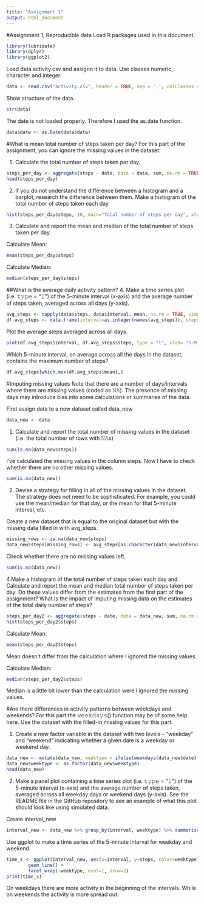 ```yaml
---
title: "Assignment 1"
output: html_document
---
```


#Assignment 1, Reproducible data
Load R packages used in this document. 
```r
library(lubridate)
library(dplyr)
library(ggplot2)
```

Load data activity.csv and assignn it to data. Use classes numeric, character and integer.
```r
data <- read.csv("activity.csv", header = TRUE, sep = ',', colClasses = c("numeric", "character", "integer"))
```

Show structure of the data.
```r
str(data)
```

The date is not loaded properly. Therefore I used the as.date function.
```r
data$date <- as.Date(data$date)
```

#What is mean total number of steps taken per day?
For this part of the assignment, you can ignore the missing values in the dataset.

1. Calculate the total number of steps taken per day.
```r
steps_per_day <- aggregate(steps ~ date, data = data, sum, na.rm = TRUE)
head(steps_per_day)
```

2. If you do not understand the difference between a histogram and a barplot, research the difference between them. Make a histogram of the total number of steps taken each day
```r
hist(steps_per_day$steps, 10, main="Total number of steps per day", xlab="Steps")
```

3. Calculate and report the mean and median of the total number of steps taken per day.

Calculate Mean:
```r
mean(steps_per_day$steps)
```

Calculate Median:
```r
median(steps_per_day$steps)
```

##What is the average daily activity pattern?
4. Make a time series plot (i.e. 𝚝𝚢𝚙𝚎 = "𝚕") of the 5-minute interval (x-axis) and the average number of steps taken, averaged across all days (y-axis).
```r
avg_steps <- tapply(data$steps, data$interval, mean, na.rm = TRUE, simplify = T)
df.avg_steps <- data.frame(interval=as.integer(names(avg_steps)), steps=avg_steps)
```

Plot the average steps averaged across all days.
```r
plot(df.avg_steps$interval, df.avg_steps$steps, type = "l", xlab= "5-Minute=Interval", main="Daily", ylab= "Average number of steps")
```

Which 5-minute interval, on average across all the days in the dataset, contains the maximum number of steps?
```r
df.avg_steps[which.max(df.avg_steps$mean),]
```

#Imputing missing values
Note that there are a number of days/intervals where there are missing values (coded as 𝙽𝙰). The presence of missing days may introduce bias into some calculations or summaries of the data.

First assign data to a new dataset called data_new
```r
data_new <- data
```

1. Calculate and report the total number of missing values in the dataset (i.e. the total number of rows with 𝙽𝙰s)
```r
sum(is.na(data_new$steps))
```

I've calculated the missing values in the column steps. Now I have to check whether there are no other missing values. 
```r
sum(is.na(data_new))
```

2. Devise a strategy for filling in all of the missing values in the dataset. The strategy does not need to be sophisticated. For example, you could use the mean/median for that day, or the mean for that 5-minute interval, etc.

Create a new dataset that is equal to the original dataset but with the missing data filled in with avg_steps.
```r
missing_rows <- is.na(data_new$steps)
data_new$steps[missing_rows] <- avg_steps[as.character(data_new$interval[missing_rows])]
```

Check whether there are no missing values left.
```r
sum(is.na(data_new))
```

4.Make a histogram of the total number of steps taken each day and Calculate and report the mean and median total number of steps taken per day. Do these values differ from the estimates from the first part of the assignment? What is the impact of imputing missing data on the estimates of the total daily number of steps?

```r
steps_per_day2 <- aggregate(steps ~ date, data = data_new, sum, na.rm = TRUE)
hist(steps_per_day2$steps)
```

Calculate Mean:
```r
mean(steps_per_day2$steps)
```
Mean doesn't differ from the calculation where I ignored the missing values.

Calculate Median:
```r
median(steps_per_day2$steps)
```
Median is a little bit lower than the calculation were I ignored the missing values.

#Are there differences in activity patterns between weekdays and weekends?
For this part the 𝚠𝚎𝚎𝚔𝚍𝚊𝚢𝚜() function may be of some help here. Use the dataset with the filled-in missing values for this part.

1. Create a new factor variable in the dataset with two levels – “weekday” and “weekend” indicating whether a given date is a weekday or weekend day.
```r
data_new <- mutate(data_new, weektype = ifelse(weekdays(data_new$date) == "zaterdag" | weekdays(data_new$date) == "zondag", "weekend", "weekday"))
data_new$weektype <- as.factor(data_new$weektype)
head(data_new)
```

2. Make a panel plot containing a time series plot (i.e. 𝚝𝚢𝚙𝚎 = "𝚕") of the 5-minute interval (x-axis) and the average number of steps taken, averaged across all weekday days or weekend days (y-axis). See the README file in the GitHub repository to see an example of what this plot should look like using simulated data.

Create interval_new
```r
interval_new <- data_new %>% group_by(interval, weektype) %>% summarise(steps = mean(steps))
```

Use ggplot to make a time series of the 5-minute interval for weekday and weekend.
```r
time_s <- ggplot(interval_new, aes(x=interval, y=steps, color=weektype)) + 
        geom_line() + 
        facet_wrap(~weektype, ncol=1, nrow=2)
print(time_s)
```
On weekdays there are more activity in the beginning of the intervals. While on weekends the activity is more spread out.